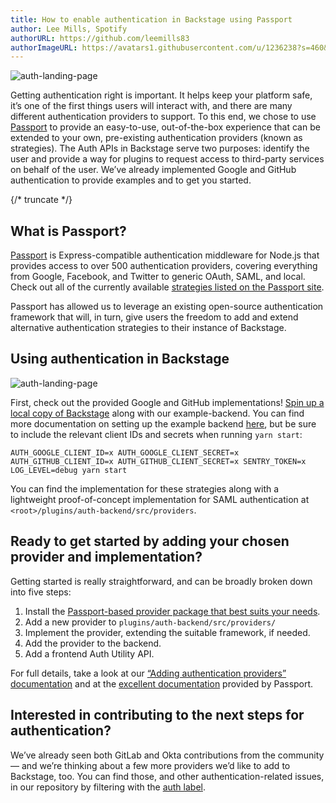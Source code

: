 ```yaml
---
title: How to enable authentication in Backstage using Passport
author: Lee Mills, Spotify
authorURL: https://github.com/leemills83
authorImageURL: https://avatars1.githubusercontent.com/u/1236238?s=460&v=4
---
```


![auth-landing-page](assets/20-07-01/auth-landing.png)

Getting authentication right is important. It helps keep your platform safe, it’s one of the first things users will interact with, and there are many different authentication providers to support. To this end, we chose to use [Passport](http://www.passportjs.org/) to provide an easy-to-use, out-of-the-box experience that can be extended to your own, pre-existing authentication providers (known as strategies). The Auth APIs in Backstage serve two purposes: identify the user and provide a way for plugins to request access to third-party services on behalf of the user. We’ve already implemented Google and GitHub authentication to provide examples and to get you started.


{/* truncate */}

## What is Passport?

[Passport](http://www.passportjs.org/) is Express-compatible authentication middleware for Node.js that provides access to over 500 authentication providers, covering everything from Google, Facebook, and Twitter to generic OAuth, SAML, and local. Check out all of the currently available [strategies listed on the Passport site](http://www.passportjs.org/).

Passport has allowed us to leverage an existing open-source authentication framework that will, in turn, give users the freedom to add and extend alternative authentication strategies to their instance of Backstage.

## Using authentication in Backstage

![auth-landing-page](assets/20-07-01/auth-sidebar.png)

First, check out the provided Google and GitHub implementations! [Spin up a local copy of Backstage](https://backstage.io/blog/2020/04/30/how-to-quickly-set-up-backstage) along with our example-backend. You can find more documentation on setting up the example backend [here](https://github.com/backstage/backstage/tree/master/packages/backend), but be sure to include the relevant client IDs and secrets when running `yarn start`:

```
AUTH_GOOGLE_CLIENT_ID=x AUTH_GOOGLE_CLIENT_SECRET=x AUTH_GITHUB_CLIENT_ID=x AUTH_GITHUB_CLIENT_SECRET=x SENTRY_TOKEN=x LOG_LEVEL=debug yarn start
```

You can find the implementation for these strategies along with a lightweight proof-of-concept implementation for SAML authentication at `<root>/plugins/auth-backend/src/providers`.

## Ready to get started by adding your chosen provider and implementation?

Getting started is really straightforward, and can be broadly broken down into five steps:

1. Install the [Passport-based provider package that best suits your needs](http://www.passportjs.org/).
2. Add a new provider to `plugins/auth-backend/src/providers/`
3. Implement the provider, extending the suitable framework, if needed.
4. Add the provider to the backend.
5. Add a frontend Auth Utility API.

For full details, take a look at our [“Adding authentication providers” documentation](/docs/auth/add-auth-provider) and at the [excellent documentation](http://www.passportjs.org/docs/) provided by Passport.

## Interested in contributing to the next steps for authentication?

We’ve already seen both GitLab and Okta contributions from the community — and we’re thinking about a few more providers we’d like to add to Backstage, too. You can find those, and other authentication-related issues, in our repository by filtering with the [auth label](https://github.com/backstage/backstage/issues?q=is%3Aissue+is%3Aopen+label%3Aauth).
